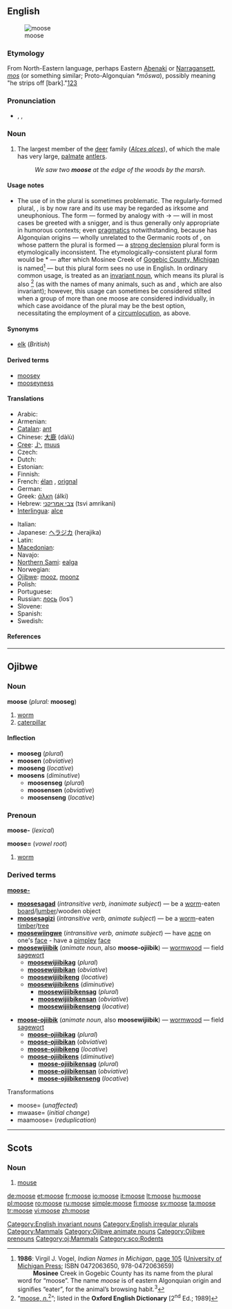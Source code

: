 {{wikipedia}}
==English==
[[Image:Moose-Gustav.jpg|thumbnail|moose]]

===Etymology===
From North-Eastern {{etyl|alg}} language, perhaps Eastern [[Abenaki]] or [[Narragansett]], ''[[mos]]'' (or something similar; Proto-Algonquian ''*mōswa''), possibly meaning "he strips off [bark]."[http://www.etymonline.com/index.php?term=moose][http://dictionary.reference.com/search?q=moose][http://www.bartleby.com/61/53/M0415300.html]

===Pronunciation===
* {{enPR|moo͞s}}, {{IPA|/muːs/}}, {{SAMPA|/mu:s/}}
*: {{rhymes|uːs}}

===Noun===
{{en-noun|pl='''moose''', (''chiefly humorous'') '''[[meese]]''', (''dated, rare'') '''[[mooses]]'''}}

# {{US}} The largest member of the [[deer]] family (''[[Alces alces]]''), of which the male has very large, [[palmate]] [[antler]]s.
#: ''We saw two '''moose''' at the edge of the woods by the marsh''.

====Usage notes====
{{rel-top|A discussion of the plural forms of ''moose''}}
* The use of {{term||moose}} in the plural is sometimes problematic. The regularly-formed plural, {{term|mooses|lang=en}}, is by now rare and its use may be regarded as irksome and uneuphonious. The form {{term|meese|lang=en}} — formed by analogy with {{term|goose|lang=en}} → {{term|geese|lang=en}} — will in most cases be greeted with a snigger, and is thus generally only appropriate in humorous contexts; even [[pragmatics]] notwithstanding, because {{term||moose}} has Algonquian origins — wholly unrelated to the Germanic roots of {{term||goose}}, on whose pattern the plural {{term||meese}} is formed — a [[strong declension]] plural form is etymologically inconsistent. The etymologically-consistent plural form would be *{{term||mosinee}} — after which Mosinee Creek of [[w:Gogebic County, Michigan|Gogebic County, Michigan]] is named<ref name="INiM-etpl">'''1986''': Virgil J. Vogel, ''Indian Names in Michigan'', [http://books.google.co.uk/books?id=T5d5wS7so14C&pg=PA105&dq=moose+mosinee+plural page 105] ([http://www.press.umich.edu/titleDetailDesc.do?id=12506 University of Michigan Press]; ISBN 0472063650, 978-0472063659) <br>     '''Mosinee''' Creek in Gogebic County has its name from the plural word for “moose”. The name ''moose'' is of eastern Algonquian origin and signiﬁes “eater”, for the animal’s browsing habit.<sup>3</sup></ref> — but this plural form sees no use in English. In ordinary common usage, {{term||moose}} is treated as an [[invariant noun]], which means its plural is also {{term||moose}}<ref name="OED-pls">“[http://dictionary.oed.com/cgi/entry/00315496?query_type=word&queryword=moose&first=1&max_to_show=10&sort_type=alpha&search_id=Vgsz-S851kt-6649&result_place=1 moose, ''n.''<sup>2</sup>]”; listed in the '''Oxford English Dictionary''' [2<sup>nd</sup> Ed.; 1989]</sup></ref> (as with the names of many animals, such as {{term|deer|lang=en}} and {{term|fish|lang=en}}, which are also invariant); however, this usage can sometimes be considered stilted when a group of more than one moose are considered individually, in which case avoidance of the plural may be the best option, necessitating the employment of a [[circumlocution]], as above.
{{rel-bottom}}

====Synonyms====
* [[elk]] (''British'')

====Derived terms====
* [[moosey]]
* [[mooseyness]]

====Translations====
{{trans-top|largest member of the deer family (''Alces alces'')}}
* Arabic: {{Arab|[[موظ]]}} {{unicode|(al-mu: ʐ)}} {{m}}
* Armenian: {{t-|hy|որմզդեղն|tr=ormzdeġn|xs=Armenian}}
* [[Catalan]]: [[ant#Catalan|ant]] {{m}}
* Chinese: [[大鹿]] (dàlù)
* [[Cree]]: [[ᒨᔅ]], [[muus]]
* Czech: {{t+|cs|los|m}}
* Dutch: {{t+|nl|eland|m}}
* Estonian: {{t+|et|põder}}
* Finnish: {{t+|fi|hirvi}}
* French: [[élan]] {{m}}, [[orignal]] {{m}} {{italbrac|Canadian French}}
* German: {{t+|de|Elch|m}}
* Greek: [[άλκη]] (álki) {{f}}
* Hebrew: [[צבי אמריקני]] (tsvi amrikani) {{m}}
* [[Interlingua]]: [[alce]]
{{trans-mid}}
* Italian: {{t+|it|alce}}
* Japanese: [[ヘラジカ]] (herajika)
* Latin: {{t+|la|alces|f}}
* [[Macedonian]]: {{t|mk|лос|m|tr=los|xs=Macedonian}}
* Navajo: {{tø|nv|deetéél}}
* [[Northern Sami]]: [[ealga]]
* Norwegian: {{t+|no|elg|m}}
* [[Ojibwe]]: [[mooz]], [[moonz]]
* Polish: {{t+|pl|łoś|m}}
* Portuguese: {{t+|pt|alce|m}}
* Russian: [[лось]] (los’) {{m}}
* Slovene: {{t+|sl|los|m}}
* Spanish: {{t-|es|alce|m}}
* Swedish: {{t+|sv|älg|c}}
{{trans-bottom}}

====References====
<references/>

[[Category:English invariant nouns]]
[[Category:English irregular plurals]]
[[Category:Mammals]]

----

==Ojibwe==

===Noun===
'''moose''' (''plural:'' '''mooseg''')

# [[worm]]
# [[caterpillar]]

====Inflection====
* '''mooseg''' (''plural'')
* '''moosen''' (''obviative'')
* '''mooseng''' (''locative'')
* '''moosens''' (''diminutive'')
** '''moosenseg''' (''plural'')
** '''moosensen''' (''obviative'')
** '''moosenseng''' (''locative'')

{{rfc-split}}

===Prenoun===
'''moose-''' (''lexical'')

'''moose=''' (''vowel root'')

# [[worm]]

===Derived terms===
'''[[moose-]]'''
* '''[[moosesagad]]''' (''intransitive verb, inanimate subject'') — be a [[worm]]-eaten [[board]]/[[lumber]]/wooden object
* '''[[moosesagizi]]''' (''intransitive verb, animate subject'') — be a [[worm]]-eaten [[timber]]/[[tree]]
* '''[[moosewiingwe]]''' (''intransitive verb, animate subject'') — have [[acne]] on one's [[face]] - have a [[pimple]]y [[face]]
* '''[[moosewijiibik]]''' (''animate noun'', also '''moose-ojiibik''') — [[wormwood]] — field [[sagewort]]
** '''[[moosewijiibikag]]''' (''plural'')
** '''[[moosewijiibikan]]''' (''obviative'')
** '''[[moosewijiibikeng]]''' (''locative'')
** '''[[moosewijiibikens]]''' (''diminutive'')
*** '''[[moosewijiibikensag]]''' (''plural'')
*** '''[[moosewijiibikensan]]''' (''obviative'')
*** '''[[moosewijiibikenseng]]''' (''locative'')

* '''[[moose-ojiibik]]''' (''animate noun'', also '''moosewijiibik''') — [[wormwood]] — field [[sagewort]]
** '''[[moose-ojiibikag]]''' (''plural'')
** '''[[moose-ojiibikan]]''' (''obviative'')
** '''[[moose-ojiibikeng]]''' (''locative'')
** '''[[moose-ojiibikens]]''' (''diminutive'')
*** '''[[moose-ojiibikensag]]''' (''plural'')
*** '''[[moose-ojiibikensan]]''' (''obviative'')
*** '''[[moose-ojiibikenseng]]''' (''locative'')

;Transformations
* moose= (''unaffected'')
* mwaase= (''initial change'')
* maamoose= (''reduplication'')

[[Category:Ojibwe animate nouns‎]]
[[Category:Ojibwe prenouns]]
[[Category:oj:Mammals]]

----

==Scots==

===Noun===
{{sco-noun}}

# [[mouse]]

[[Category:sco:Rodents]]

[[de:moose]]
[[et:moose]]
[[fr:moose]]
[[io:moose]]
[[it:moose]]
[[lt:moose]]
[[hu:moose]]
[[pl:moose]]
[[ro:moose]]
[[ru:moose]]
[[simple:moose]]
[[fi:moose]]
[[sv:moose]]
[[ta:moose]]
[[tr:moose]]
[[vi:moose]]
[[zh:moose]]